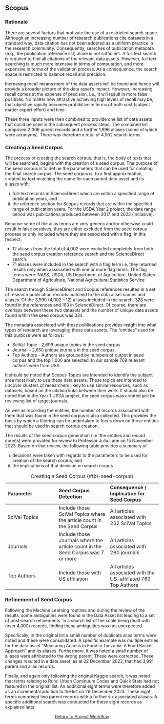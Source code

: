 ## Scopus

### Rationale {.unnumbered}

There are several factors that motivate the use of a restricted search space. Although an increasing number of research publications cite datasets in a standard way, data citation has not been adopted as a uniform practice in the research community. Consequently, searches of publication metadata (e.g., the publication reference list) alone is not sufficient. A full text search is required to find all citations of the relevant data assets. However, full text searching is much more intensive in terms of computation, and more expensive in terms of the validation process. As a consequence, the search space is restricted to balance recall and precision. 

Increasing recall means more of the data assets will be found and hence will provide a broader picture of the data asset’s impact. However, increasing recall comes at the expense of precision, i.e., it will result in more false positives. No matter how attractive achieving high levels of recall may be, that objective rapidly becomes prohibitive in terms of both cost (subject matter expert effort) and time. 

These three inputs were then combined to provide one list of data assets that could be used in the subsequent process steps. The combined list comprised 2,006 parent records and a further 1,996 aliases (some of which were acronyms). There was therefore a total of 4,002 search terms.

### Creating a Seed Corpus {.unnumbered}

The process of creating the search corpus, that is, the body of texts that will be searched, begins with the creation of a seed corpus. The purpose of the seed corpus is to define the parameters that can be used for creating the final search corpus. The seed corpus is, to a first approximation, created by text matching the name for each parent data asset and its aliases with: 

i) full-text records in ScienceDirect which are within a specified range of publication years, and 
ii) the reference section for Scopus records that are within the specified range of publication years. For the USDA Year 2 project, the date range period was publications produced between 2017 and 2023 (inclusive).

Because some of the alias terms are very generic and/or otherwise could result in false positives, they are either excluded from the seed corpus process or only included where they are associated with a flag. In this respect,

-   12 aliases from the total of 4,002 were excluded completely from both the seed corpus creation reference search and the ScienceDirect search.
-   71 aliases were included in the search with a flag term i.e. they returned results only when associated with one or more flag terms. The flag terms were: NASS, USDA, US Department of Agriculture, United States Department of Agriculture, National Agricultural Statistics Service

The search through ScienceDirect and Scopus references resulted in a set of research publication records matched to the data asset names and aliases. Of the 3,990 (4,002 – 12) aliases included in the search, 328 were found in the references and 163 in ScienceDirect. Of course, there are overlaps between these two datasets and the number of unique data assets found within the seed corpus was 334.

The metadata associated with these publications provides insight into what types of research are leveraging these data assets. The “entities” used for this purpose were as follows:

-   SciVal Topic – 2,699 unique topics in the seed corpus
-   Journal – 2,650 unique journals in the seed corpus
-   Top Authors – Authors are grouped by numbers of output in seed corpus and the top 1,000 are selected. In our sample 769 relevant authors were from USA.

It should be noted that Scopus Topics are intended to identify the subject area most likely to use these data assets. These topics are intended to uncover clusters of researchers likely to use similar resources, such as datasets, based on the citation links between their work. It should also be noted that in the Year 1 USDA project, the seed corpus was created just be reviewing list of target journals.

As well as recording the entities, the number of records associated with them that was found in the seed corpus is also collected. This provides the basis by which a filtering can be undertaken to focus down on those entities that should be used in search corpus creation.

The results of the seed corpus generation (i.e. the entities and record counts) were provided for review to Professor Julia Lane on 15 November 2023. Based on that review, the following table provides a summary of 

i) decisions were taken with regards to the parameters to be used for creation of the search corpus, and 
ii) the implications of that decision on search corpus

| Parameter | Seed Corpus Detection | Consequence / Implication for Seed Corpus |
|:---|:---|:---|
| SciVal Topics | Include those SciVal Topics where the article count in the Seed Corpus | All articles associated with 262 SciVal Topics |
| Journals | Include those Journals where the article count in the Seed Corpus was 7 or more | All articles associated with 280 journals |
| Top Authors | Include those with US affiliation | All articles associated with the US-affiliated 769 Top Authors |

: Creating a Seed Corpus {#tbl-seed-corpus}

### Refinement of Seed Corpus {.unnumbered}
 
Following the Machine Learning routines and during the review of the results, some ambiguities were found in the Data Asset list leading to a set of post-search refinements. In a search list of the scale being dealt with (over 4,000) records, finding these ambiguities was not unexpected.

Specifically, in the original list a small number of duplicate alias terms were noted and these were consolidated. A specific example was multiple entries for the data asset "Measuring Access to Food in Tanzania: A Food Basket Approach" and its aliases. Furthermore, it was noted a small number of aliases were attributed to the wrong parent. These were corrected. These changes resulted in a data asset, as at 22 December 2023, that had 3,991 parent and alias records.

Finally, and again only following the original Kaggle search, it was noted that terms relating to Rural Urban Continuum Codes and Quick Stats had not featured in the original list. An additional eight terms were therefore added as an incremental addition to the list on 29 December 2023. These eight terms comprised two parent records with a further six associated aliases. A specific additional search was conducted for these eight records as explained later.

<p style="text-align: center;">
  <a href="#sec-workflow-overview" class="btn btn-primary">Return to Project Workflow</a>
</p>
